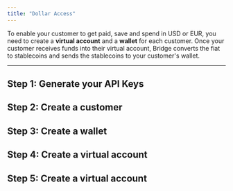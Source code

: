 ```yaml
---
title: "Dollar Access"
---
```


To enable your customer to get paid, save and spend in USD or EUR, you need to create a **virtual account** and a **wallet** for each customer. Once your customer receives funds into their virtual account, Bridge converts the fiat to stablecoins and sends the stablecoins to your customer's wallet.

---


## Step 1: Generate your API Keys

<GenerateApiKeys/>

## Step 2: Create a customer

<CreateACustomer/>

## Step 3: Create a wallet

<CreateAWallet/>

## Step 4: Create a virtual account

<CreateAVirtualAccount/>
  
## Step 5: Create a virtual account

<ExploreCards/>
